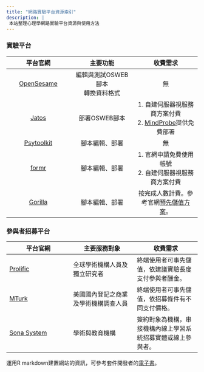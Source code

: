 ```yaml
---
title: "網路實驗平台資源索引"
description: |
 本站整理心理學網路實驗平台資源與使用方法
---
```



### 實驗平台

| 平台官網 | 主要功能 | 收費需求 |
|:---:|:---:|:---:|
| [OpenSesame](https://osdoc.cogsci.nl/) | 編輯與測試OSWEB腳本<br/>轉換資料格式 |無|
| [Jatos](https://www.jatos.org/) | 部署OSWEB腳本 | 1. 自建伺服器視服務商方案付費<br/> 2. [MindProbe](https://www.mindprobe.eu/)提供免費部署  |
| [Psytoolkit](https://www.psytoolkit.org/) | 腳本編輯、部署 | 無 |
| [formr](https://formr.org/) | 腳本編輯、部署 | 1. 官網申請免費使用帳號 <br/> 2. 自建伺服器視服務商方案付費 |
| [Gorilla](https://gorilla.sc/) | 腳本編輯、部署 |按完成人數計費。參考官網[預先儲值方案](https://app.gorilla.sc/pricing)。 |

### 參與者招募平台

| 平台官網 | 主要服務對象 | 收費需求 |
|---|---|---|
| [Prolific](https://app.prolific.co/) | 全球學術機構人員及獨立研究者 | 終端使用者可事先儲值，依建議實驗長度支付參與者酬金。 |
| [MTurk](https://www.mturk.com/) | 美國國內登記之商業及學術機構調查人員 | 終端使用者可事先儲值，依招募條件有不同支付價格。 |
| [Sona System](https://www.sona-systems.com/default.aspx) | 學術與教育機構 | 簽約對象為機構，串接機構內線上學習系統招募實體或線上參與者。 |


運用R markdown建置網站的資訊，可參考套件開發者的[電子書]( https://bookdown.org/yihui/rmarkdown/rmarkdown-site.html)。
